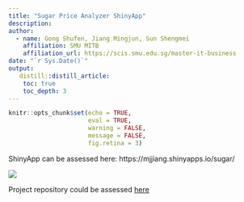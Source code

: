 ```yaml
---
title: "Sugar Price Analyzer ShinyApp"
description: 
author:
  - name: Gong Shufen, Jiang Mingjun, Sun Shengmei
    affiliation: SMU MITB
    affiliation_url: https://scis.smu.edu.sg/master-it-business
date: "`r Sys.Date()`"
output:
   distill::distill_article:
    toc: true
    toc_depth: 3
---
```


```r

knitr::opts_chunk$set(echo = TRUE,
                      eval = TRUE,
                      warning = FALSE,
                      message = FALSE,
                      fig.retina = 3)

```

ShinyApp can be assessed here: https://mjjiang.shinyapps.io/sugar/

![](coverpage.PNG)

Project repository could be assessed [here](https://github.com/SSM2022/VAProject)






